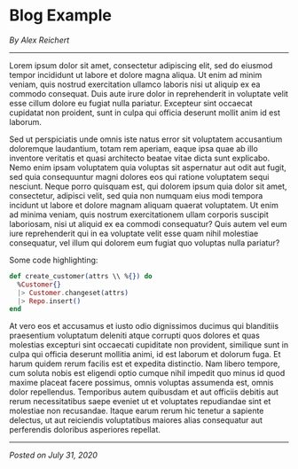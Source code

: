 

# Blog Example

*By Alex Reichert*

---

Lorem ipsum dolor sit amet, consectetur adipiscing elit, sed do eiusmod
tempor incididunt ut labore et dolore magna aliqua. Ut enim ad minim
veniam, quis nostrud exercitation ullamco laboris nisi ut aliquip ex ea
commodo consequat. Duis aute irure dolor in reprehenderit in voluptate
velit esse cillum dolore eu fugiat nulla pariatur. Excepteur sint
occaecat cupidatat non proident, sunt in culpa qui officia deserunt
mollit anim id est laborum.

Sed ut perspiciatis unde omnis iste natus error sit voluptatem
accusantium doloremque laudantium, totam rem aperiam, eaque ipsa quae ab
illo inventore veritatis et quasi architecto beatae vitae dicta sunt
explicabo. Nemo enim ipsam voluptatem quia voluptas sit aspernatur aut
odit aut fugit, sed quia consequuntur magni dolores eos qui ratione
voluptatem sequi nesciunt. Neque porro quisquam est, qui dolorem ipsum
quia dolor sit amet, consectetur, adipisci velit, sed quia non numquam
eius modi tempora incidunt ut labore et dolore magnam aliquam quaerat
voluptatem. Ut enim ad minima veniam, quis nostrum exercitationem ullam
corporis suscipit laboriosam, nisi ut aliquid ex ea commodi consequatur?
Quis autem vel eum iure reprehenderit qui in ea voluptate velit esse
quam nihil molestiae consequatur, vel illum qui dolorem eum fugiat quo
voluptas nulla pariatur?

Some code highlighting:

```elixir
def create_customer(attrs \\ %{}) do
  %Customer{}
  |> Customer.changeset(attrs)
  |> Repo.insert()
end
```


At vero eos et accusamus et iusto odio dignissimos ducimus qui
blanditiis praesentium voluptatum deleniti atque corrupti quos dolores
et quas molestias excepturi sint occaecati cupiditate non provident,
similique sunt in culpa qui officia deserunt mollitia animi, id est
laborum et dolorum fuga. Et harum quidem rerum facilis est et expedita
distinctio. Nam libero tempore, cum soluta nobis est eligendi optio
cumque nihil impedit quo minus id quod maxime placeat facere possimus,
omnis voluptas assumenda est, omnis dolor repellendus. Temporibus autem
quibusdam et aut officiis debitis aut rerum necessitatibus saepe eveniet
ut et voluptates repudiandae sint et molestiae non recusandae. Itaque
earum rerum hic tenetur a sapiente delectus, ut aut reiciendis
voluptatibus maiores alias consequatur aut perferendis doloribus
asperiores repellat.

---

*Posted on July 31, 2020*
